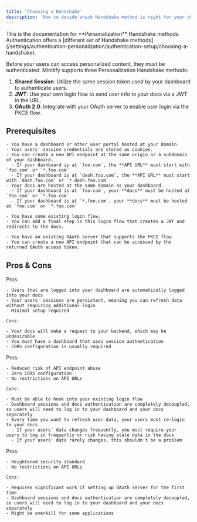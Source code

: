 ```yaml
---
title: 'Choosing a Handshake'
description: 'How to decide which Handshake method is right for your docs'
---
```


<Info>
  This is the documentation for **Personalization** Handshake methods. Authentication offers a [different set of Handshake methods](/settings/authentication-personalization/authentication-setup/choosing-a-handshake).
</Info>

Before your users can access personalized content, they must be authenticated. Mintlify supports three Personalization Handshake methods:

1. **Shared Session**: Utilize the same session token used by your dashboard to authenticate users.
2. **JWT**: Use your own login flow to send user info to your docs via a JWT in the URL.
3. **OAuth 2.0**: Integrate with your OAuth server to enable user login via the PKCE flow.

## Prerequisites

<Tabs>
  <Tab title="Shared Session">

    - You have a dashboard or other user portal hosted at your domain.
    - Your users' session credentials are stored as cookies.
    - You can create a new API endpoint at the same origin or a subdomain of your dashboard.
      - If your dashboard is at `foo.com`, the **API URL** must start with `foo.com` or `*.foo.com`
      - If your dashboard is at `dash.foo.com`, the **API URL** must start with `dash.foo.com` or `*.dash.foo.com`
    - Your docs are hosted at the same domain as your dashboard.
      - If your dashboard is at `foo.com`, your **docs** must be hosted at `foo.com` or `*.foo.com`
      - If your dashboard is at `*.foo.com`, your **docs** must be hosted at `foo.com` or `*.foo.com`
  </Tab>
  <Tab title="JWT">

    - You have some existing login flow.
    - You can add a final step in this login flow that creates a JWT and redirects to the docs.
  </Tab>
  <Tab title="OAuth 2.0">

    - You have an existing OAuth server that supports the PKCE flow.
    - You can create a new API endpoint that can be accessed by the returned OAuth access token.
  </Tab>
</Tabs>

## Pros & Cons

<Tabs>
  <Tab title="Shared Session">
    Pros:

    - Users that are logged into your dashboard are automatically logged into your docs
    - Your users' sessions are persistent, meaning you can refresh data without requiring additional login
    - Minimal setup required

    Cons:

    - Your docs will make a request to your backend, which may be undesirable
    - You must have a dashboard that uses session authentication
    - CORS configuration is usually required
  </Tab>
  <Tab title="JWT">
    Pros:

    - Reduced risk of API endpoint abuse
    - Zero CORS configuration
    - No restrictions on API URLs

    Cons:

    - Must be able to hook into your existing login flow
    - Dashboard sessions and docs authentication are completely decoupled, so users will need to log in to your dashboard and your docs separately
    - Every time you want to refresh user data, your users must re-login to your docs
      - If your users' data changes frequently, you must require your users to log in frequently or risk having stale data in the docs
      - If your users' data rarely changes, this shouldn't be a problem
  </Tab>
  <Tab title="OAuth 2.0">
    Pros:

    - Heightened security standard
    - No restrictions on API URLs

    Cons:

    - Requires significant work if setting up OAuth server for the first time
    - Dashboard sessions and docs authentication are completely decoupled, so users will need to log in to your dashboard and your docs separately
    - Might be overkill for some applications
  </Tab>
</Tabs>
